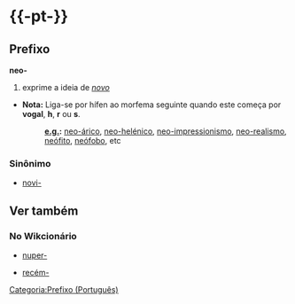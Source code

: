 ={{-pt-}}=
==Prefixo==
'''neo-'''
# exprime a ideia de ''[[novo]]''
{{verTambém.Ini}}
* '''Nota:''' Liga-se por hífen ao morfema seguinte quando este começa por '''vogal''', '''h''', '''r''' ou '''s'''.
*: '''[[e.g.]]:'''   [[neo-árico]], [[neo-helénico]], [[neo-impressionismo]], [[neo-realismo]], [[neófito]], [[neófobo]], etc
{{verTambém.Fim}}

===Sinônimo===
* [[novi-]]

=={{etimologia|pt}}==
{{llietimo|grc|νέος|pt}}

==Ver também==
===No Wikcionário===
{{verTambém.Ini}}
* [[nuper-]]
{{verTambém.NovaColuna}}
* [[recém-]]
{{verTambém.Fim}}

[[Categoria:Prefixo (Português)]]
